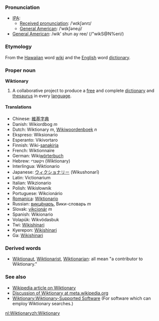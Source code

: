 === Pronunciation ===
*[[International Phonetic Alphabet|IPA]]:
**[[Received pronunciation]]: /ˈwɪkʃənrɪ/
**[[w:American English|General American]]: /ˈwɪkʃəneɻi/
*[[General American]]: /wikʹ shun ay ree/ (/"wikS@N%eri/)

===Etymology===
From the [[Hawaiian]] word [[wiki]] and the [[English]] word [[dictionary]].

===Proper noun===
'''Wiktionary'''

# A collaborative project to produce a [[free]] and complete [[dictionary]] and [[thesaurus]] in every [[language]].

==== Translations ====
*Chinese: [[維基字典]]
*Danish: Wikiordbog ''m''
*Dutch: Wiktionary ''m'', [[Wikiwoordenboek]] ''n''
*Ekspreso: Wiksionario
*Esperanto: Vikivortaro
*Finnish: Wiki-[[sanakirja]]
*French: Wiktionnaire
*German: Wiki[[wörterbuch]]
*Hebrew: ויקשנרי (Wiktionary)
*Interlingua: Wiktionario
*Japanese: [[ウィクショナリー]] (Wikushonar&#299;)
*Latin: Victionarium
*Italian: Wikzionario
*Polish: Wikisłownik
*Portuguese: Wikcionário
*[[Romanica]]: [[Wiktionario]]
*Russian: [[викцёнаръ]], Вики-словарь ''m''
*Slovak: [[vikcionár]] ''m''
*Spanish: Wikionario
*Volapük: Wikvödasbuk
*Twi: [[Wikishinari]]
*Kyerepon: [[Wikishinari]]
*Ga: [[Wikishinari]]

===Derived words===
*[[Wiktionaut]], [[Wiktionarist]], [[Wiktionarian]]: all mean "a contributor to Wiktionary."

=== See also ===
* [[w:Wiktionary|Wikipedia article on Wiktionary]]
* [[m:Wiktionary|Discussion of Wiktionary at meta.wikipedia.org]]
* [[Wiktionary:Wiktionary-Supported Software]]  (For software which can employ Wiktionary searches.)

[[nl:Wiktionary]][[zh:Wiktionary]]